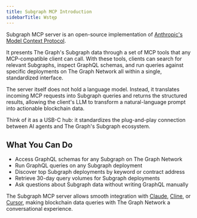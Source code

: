 ```yaml
---
title: Subgraph MCP Introduction
sidebarTitle: Wstęp
---
```


Subgraph MCP server is an open-source implementation of [Anthropic's Model Context Protocol](https://modelcontextprotocol.io/introduction).

It presents The Graph's Subgraph data through a set of MCP tools that any MCP-compatible client can call. With these tools, clients can search for relevant Subgraphs, inspect GraphQL schemas, and run queries against specific deployments on The Graph Network all within a single, standardized interface.

The server itself does not hold a language model. Instead, it translates incoming MCP requests into Subgraph queries and returns the structured results, allowing the client's LLM to transform a natural-language prompt into actionable blockchain data.

Think of it as a USB-C hub: it standardizes the plug-and-play connection between AI agents and The Graph's Subgraph ecosystem.

## What You Can Do

- Access GraphQL schemas for any Subgraph on The Graph Network
- Run GraphQL queries on any Subgraph deployment
- Discover top Subgraph deployments by keyword or contract address
- Retrieve 30-day query volumes for Subgraph deployments
- Ask questions about Subgraph data without writing GraphQL manually

The Subgraph MCP server allows smooth integration with [Claude](/ai-suite/subgraph-mcp/claude/), [Cline](/ai-suite/subgraph-mcp/cline/), or [Cursor](/ai-suite/subgraph-mcp/cursor/), making blockchain data queries with The Graph Network a conversational experience.
